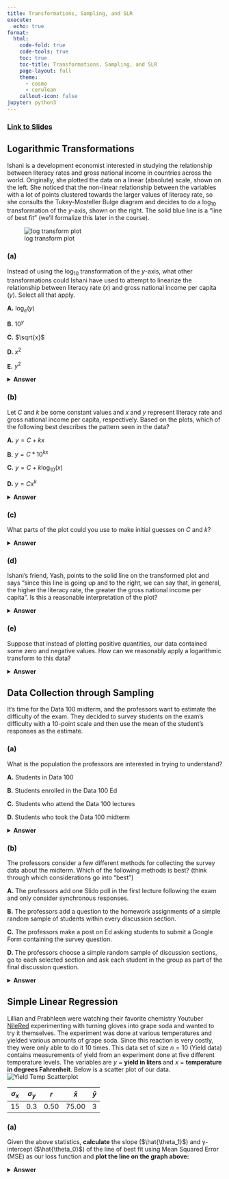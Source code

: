 ```yaml
---
title: Transformations, Sampling, and SLR
execute:
  echo: true
format:
  html:
    code-fold: true
    code-tools: true
    toc: true
    toc-title: Transformations, Sampling, and SLR
    page-layout: full
    theme:
      - cosmo
      - cerulean
    callout-icon: false
jupyter: python3
---
```


### [Link to Slides](https://docs.google.com/presentation/d/1tG01Vk5fFSLahguai93LRctNI-uOURD8spgM8RzMT-k/edit?usp=sharing)

## Logarithmic Transformations

Ishani is a development economist interested in studying the relationship between literacy rates
and gross national income in countries across the world. Originally, she plotted the data on a
linear (absolute) scale, shown on the left. She noticed that the non-linear relationship between
the variables with a lot of points clustered towards the larger values of literacy rate, so she
consults the Tukey-Mosteller Bulge diagram and decides to do a $\log_{10}$ transformation of the
$y$-axis, shown on the right. The solid blue line is a "line of best fit" (we’ll formalize this later
in the course).

![log transform plot](images/log_transform_plot.png)

### (a)
Instead of using the $\log_{10}$ transformation of the $y$-axis, what other transformations could
Ishani have used to attempt to linearize the relationship between literacy rate ($x$) and gross
national income per capita ($y$). Select all that apply.

**A.** $\log_e(y)$

**B.** $10^y$

**C.** $\sqrt{x}$

**D.** $x^2$

**E.** $y^2$

<details>
<summary><b>Answer</b></summary>

* $\log_e(y)$, $x^2$

The original plot displays a very strong non-linear relationship that looks exponential. For large values of $x$, and increase in $x$ is matched with a very significant increase in $y$. Therefore, we would want to apply a transformation that makes $x$ values **larger** or $y$ values **smaller**.

$x^3$, $\sqrt{y}$, and $\log(y)$ are also valid as suggested by the Tukey-Mosteller Bulge Diagram.

</details>

### (b)
Let $C$ and $k$ be some constant values and $x$ and $y$ represent literacy rate and gross national
income per capita, respectively. Based on the plots, which of the following best describes
the pattern seen in the data?

**A.** $y = C + kx$

**B.** $y = C*10^{kx}$

**C.** $y = C + k\log_{10}(x)$

**D.** $y = Cx^k$

<details>
<summary><b>Answer</b></summary>

* $y = C*10^{kx}$

The basic format of a regression line is $y = kx + b$. Noticed that the plot on the right applied a log transformation to the $y$ axis, so we can apply that same transformation to the equation to derive the true relationship.

\begin{align}
\log_{10}(y) &= kx + b\\
y &= 10^{kx + b}\\
y &= 10^b*10^{kx}
\end{align}

where $C = 10^b$

</details>

### (c)
What parts of the plot could you use to make initial guesses on $C$ and $k$?

<details>
<summary><b>Answer</b></summary>

* $C$: $b$ is the y-intercept of the transformed plot, and $C = 10^b$

* $k$: Slope of the regression line in the transformed plot

</details>

### (d)
Ishani’s friend, Yash, points to the solid line on the transformed plot and says "since this
line is going up and to the right, we can say that, in general, the higher the literacy rate,
the greater the gross national income per capita ". Is this a reasonable interpretation of
the plot?

<details>
<summary><b>Answer</b></summary>

Yes, the observation is equivalent to saying that the slope is positive, which
means increases in $x$ correspond to increases in $y$. This does not mean higher literacy
rates *cause* higher gross national incomes, just that they are positively correlated.

</details>

### (e)
Suppose that instead of plotting positive quantities, our data contained some zero and
negative values. How can we reasonably apply a logarithmic transform to this data?

<details>
<summary><b>Answer</b></summary>

Recall that logarithms are not defined for 0 or negative values. Thus, we must first make all of our values *positive*. Suppose our data consists of three points, $[-3, -2, 4]$.

* Add the magnitude of the smallest number to each value to make all values *non-negative*: $[0, 1, 7]$
* Add a small positive number to each value (e.g., $1$) to make all values *positive*: $[1, 2, 8]$

Now, it is possible to take the logarithm of each value! Note that the steps above are merely *shifting* the data, they are not changing any underlying linear or non-linear relationships.

</details>

## Data Collection through Sampling
It’s time for the Data 100 midterm, and the professors want to estimate the difficulty of the
exam. They decided to survey students on the exam’s difficulty with a 10-point scale and then
use the mean of the student’s responses as the estimate.

### (a)
What is the population the professors are interested in trying to understand?

**A.** Students in Data 100

**B.** Students enrolled in the Data 100 Ed

**C.** Students who attend the Data 100 lectures

**D.** Students who took the Data 100 midterm

<details>
<summary><b>Answer</b></summary>

**D.** Students who took the Data 100 midterm

The professors are only interested in the students who *actually* took the midterm. Some students in the first three options might not have taken the midterm exam!

</details>

### (b)
The professors consider a few different methods for collecting the survey data about the
midterm. Which of the following methods is best? (think through which considerations
go into "best")

**A.** The professors add one Slido poll in the first lecture following the exam and only consider synchronous responses.

**B.** The professors add a question to the homework assignments of a simple random sample of students within every discussion section.

**C.** The professors make a post on Ed asking students to submit a Google Form containing the survey question.

**D.** The professors choose a simple random sample of discussion sections, go to
each selected section and ask each student in the group as part of the final
discussion question.

<details>
<summary><b>Answer</b></summary>

**B.** The professors add a question to the homework assignments of a simple random sample of students within every discussion section.

Although not perfect, **B** describes the best method out of the four! This method samples randomly from uniformly from students across discussion times, as well as providing strong incentive for students to answer. The only issue would be the fact that the sampling frame does *not* include students who don't have a discussion section.

Here are reasons why the other options are not as good:

* **A**: Sample only from students who attend synchronously, introducing selection bias.
* **C**: Not all students check Ed periodically and the survey is optional, introducing selection bias and non-response bias.
* **D**: Room for social pressure, which can bias the results of the survey. Also, there may be systematic or inherent differences between discussion sections.

</details>

## Simple Linear Regression
Lillian and Prabhleen were watching their favorite chemistry Youtuber [NileRed](https://www.youtube.com/watch?v=zFZ5jQ0yuNA) experimenting
with turning gloves into grape soda and wanted to try it themselves. The experiment was done
at various temperatures and yielded various amounts of grape soda. Since this reaction is
very costly, they were only able to do it 10 times. This data set of size $n = 10$ (Yield data)
contains measurements of yield from an experiment done at five different temperature levels.
The variables are $y$ = **yield in liters** and $x$ = **temperature in degrees Fahrenheit**. Below is a
scatter plot of our data.
![Yield Temp Scatterplot](images/yield_temp_scatterplot.png)

| $\sigma_x$ | $\sigma_y$ | $r$ | $\bar{x}$ | $\bar{y}$ |
| :-: | :-: | :-: | :-: | :-: |
| 15 | 0.3 | 0.50 | 75.00 | 3 |

### (a)
Given the above statistics, **calculate** the slope ($\hat{\theta_1}$) and y-intercept ($\hat{\theta_0}$) of the line of best fit using Mean Squared Error (MSE) as our loss function and **plot the line on the graph above:**

\begin{align*}
y = \hat{\theta_0} + \hat{\theta_1}x
\end{align*}

<details>
<summary><b>Answer</b></summary>

\begin{align*}
\hat{\theta_1} &= r*\frac{\sigma_y}{\sigma_x}\\
\hat{\theta_1} &= 0.5*\frac{0.3}{15}\\
&= 0.01\\\\
\hat{\theta_0} &= \bar{y} - \hat{\theta_1}\bar{x}\\
\hat{\theta_0} &= 3 - 75.00 * 0.01\\
&= 3 - 0.75\\
&= 2.25
\end{align*}

![Yield Temp Regression Line](images/yield_temp_reg_plot.png)

Note that the $\sigma_x$ and $\sigma_y$ values in the table are slightly different from what can be seen in the plot in order to make the calculations easier! As a result, the slope and intercept values you obtained may also be slightly different from what you see in the plot.

</details>

